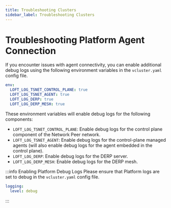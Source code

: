 ```yaml
---
title: Troubleshooting Clusters
sidebar_label: Troubleshooting Clusters
---
```


# Troubleshooting Platform Agent Connection
If you encounter issues with agent connectivity, you can enable additional debug logs using the following environment variables in the `vcluster.yaml` config file.

```yaml
env:
  LOFT_LOG_TSNET_CONTROL_PLANE: true
  LOFT_LOG_TSNET_AGENT: true
  LOFT_LOG_DERP: true
  LOFT_LOG_DERP_MESH: true
```

These environment variables will enable debug logs for the following components:

- `LOFT_LOG_TSNET_CONTROL_PLANE`: Enable debug logs for the control plane component of the Network Peer network.
- `LOFT_LOG_TSNET_AGENT`: Enable debug logs for the control-plane managed agents (will also enable debug logs for the agent embedded in the control plane).
- `LOFT_LOG_DERP`: Enable debug logs for the DERP server.
- `LOFT_LOG_DERP_MESH`: Enable debug logs for the DERP mesh.

:::info Enabling Platform Debug Logs
Please ensure that Platform logs are set to debug in the `vcluster.yaml` config file.

```yaml
logging:
  level: debug
```
:::


